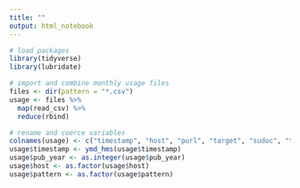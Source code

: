```yaml
---
title: ""
output: html_notebook
---
```


```r
# load packages
library(tidyverse)
library(lubridate)
```

```r
# import and combine monthly usage files
files <- dir(pattern = "*.csv")
usage <- files %>%
  map(read_csv) %>%
  reduce(rbind)
```

```r
# rename and coerce variables
colnames(usage) <- c("timestamp", "host", "purl", "target", "sudoc", "title", "author", "pub_year", "pattern")
usage$timestamp <- ymd_hms(usage$timestamp)
usage$pub_year <- as.integer(usage$pub_year)
usage$host <- as.factor(usage$host)
usage$pattern <- as.factor(usage$pattern)
```

